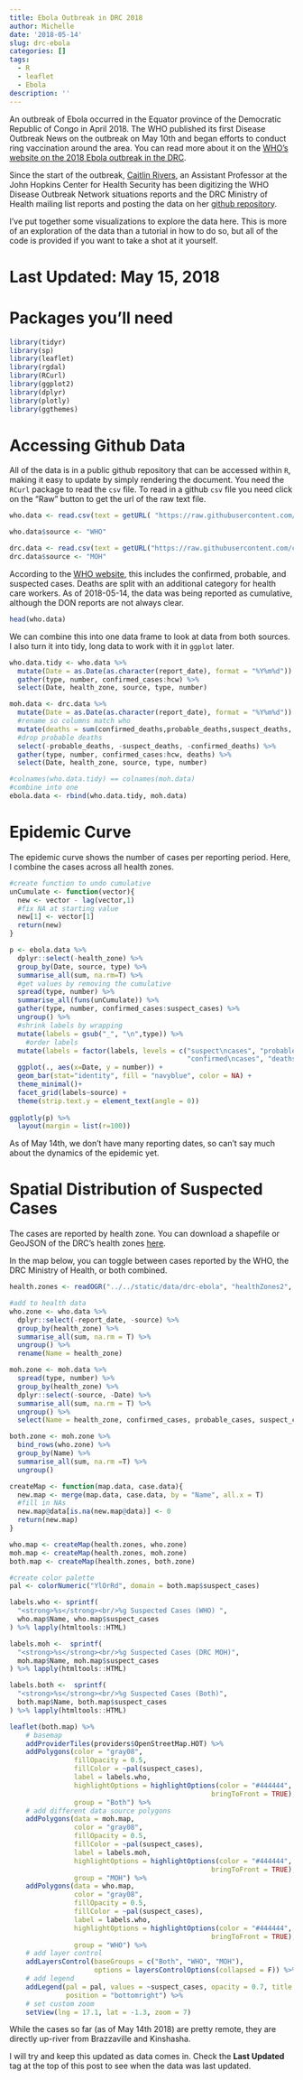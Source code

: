 ```yaml
---
title: Ebola Outbreak in DRC 2018
author: Michelle
date: '2018-05-14'
slug: drc-ebola
categories: []
tags:
  - R
  - leaflet
  - Ebola
description: ''
---
```


An outbreak of Ebola occurred in the Equator province of the Democratic Republic of Congo in April 2018. The WHO published its first Disease Outbreak News on the outbreak on May 10th and began efforts to conduct ring vaccination around the area. You can read more about it on the [WHO's website on the 2018 Ebola outbreak in the DRC](http://www.who.int/ebola/situation-reports/drc-2018/en/).

Since the start of the outbreak, [Caitlin Rivers](https://www.jhsph.edu/faculty/directory/profile/3525/caitlin-m-rivers), an Assistant Professor at the John Hopkins Center for Health Security has been digitizing the WHO Disease Outbreak Network situations reports and the DRC Ministry of Health mailing list reports and posting the data on her [github repository](https://github.com/cmrivers/ebola_drc).

I've put together some visualizations to explore the data here. This is more of an exploration of the data than a tutorial in how to do so, but all of the code is provided if you want to take a shot at it yourself.

# Last Updated: May 15, 2018

# Packages you'll need

```r
library(tidyr)
library(sp)
library(leaflet)
library(rgdal)
library(RCurl)
library(ggplot2)
library(dplyr)
library(plotly)
library(ggthemes)
```


# Accessing Github Data

All of the data is in a public github repository that can be accessed within `R`, making it easy to update by simply rendering the document. You need the `RCurl` package to read the `csv` file. To read in a github `csv` file you need click on the "Raw" button to get the url of the raw text file.

```r
who.data <- read.csv(text = getURL( "https://raw.githubusercontent.com/cmrivers/ebola_drc/master/who/data.csv"), stringsAsFactors = F, header = T)

who.data$source <- "WHO"

drc.data <- read.csv(text = getURL("https://raw.githubusercontent.com/cmrivers/ebola_drc/master/drc/data.csv"), stringsAsFactors = F, header = T)
drc.data$source <- "MOH"
```

According to the [WHO website](http://www.who.int/csr/don/14-may-2018-ebola-drc/en/), this includes the confirmed, probable, and suspected cases. Deaths are split with an additional category for health care workers. As of 2018-05-14, the data was being reported as cumulative, although the DON reports are not always clear.

```r
head(who.data)
```

We can combine this into one data frame to look at data from both sources. I also turn it into tidy, long data to work with it in `ggplot` later.

```r
who.data.tidy <- who.data %>%
  mutate(Date = as.Date(as.character(report_date), format = "%Y%m%d")) %>%
  gather(type, number, confirmed_cases:hcw) %>%
  select(Date, health_zone, source, type, number)

moh.data <- drc.data %>%
  mutate(Date = as.Date(as.character(report_date), format = "%Y%m%d")) %>%
  #rename so columns match who
  mutate(deaths = sum(confirmed_deaths,probable_deaths,suspect_deaths, na.rm=T)) %>%
  #drop probable deaths
  select(-probable_deaths, -suspect_deaths, -confirmed_deaths) %>%
  gather(type, number, confirmed_cases:hcw, deaths) %>%
  select(Date, health_zone, source, type, number)

#colnames(who.data.tidy) == colnames(moh.data)
#combine into one
ebola.data <- rbind(who.data.tidy, moh.data)
```

# Epidemic Curve

The epidemic curve shows the number of cases per reporting period. Here, I combine the cases across all health zones.

```r

#create function to undo cumulative
unCumulate <- function(vector){
  new <- vector - lag(vector,1)
  #fix NA at starting value
  new[1] <- vector[1]
  return(new)
}

p <- ebola.data %>%
  dplyr::select(-health_zone) %>%
  group_by(Date, source, type) %>%
  summarise_all(sum, na.rm=T) %>%
  #get values by removing the cumulative
  spread(type, number) %>%
  summarise_all(funs(unCumulate)) %>%
  gather(type, number, confirmed_cases:suspect_cases) %>%
  ungroup() %>%
  #shrink labels by wrapping
  mutate(labels = gsub("_", "\n",type)) %>%
    #order labels
  mutate(labels = factor(labels, levels = c("suspect\ncases", "probable\ncases",
                                            "confirmed\ncases", "deaths", "hcw"))) %>%
  ggplot(., aes(x=Date, y = number)) +
  geom_bar(stat="identity", fill = "navyblue", color = NA) +
  theme_minimal()+
  facet_grid(labels~source) +
  theme(strip.text.y = element_text(angle = 0))
  
ggplotly(p) %>%
  layout(margin = list(r=100))
```

As of May 14th, we don't have many reporting dates, so can't say much about the dynamics of the epidemic yet.

# Spatial Distribution of Suspected Cases

The cases are reported by health zone. You can download a shapefile or GeoJSON of the DRC's health zones [here](https://mapforenvironment.org/layer/info/140/DRC-health-zones#4.13/-4.09/21.75).

In the map below, you can toggle between cases reported by the WHO, the DRC Ministry of Health, or both combined.

```r
health.zones <- readOGR("../../static/data/drc-ebola", "healthZones2", stringsAsFactors = F)

#add to health data
who.zone <- who.data %>%
  dplyr::select(-report_date, -source) %>%
  group_by(health_zone) %>%
  summarise_all(sum, na.rm = T) %>%
  ungroup() %>%
  rename(Name = health_zone)

moh.zone <- moh.data %>%
  spread(type, number) %>%
  group_by(health_zone) %>%
  dplyr::select(-source, -Date) %>%
  summarise_all(sum, na.rm = T) %>%
  ungroup() %>%
  select(Name = health_zone, confirmed_cases, probable_cases, suspect_cases, deaths, hcw)

both.zone <- moh.zone %>%
  bind_rows(who.zone) %>%
  group_by(Name) %>%
  summarise_all(sum, na.rm =T) %>%
  ungroup()
```

```r
createMap <- function(map.data, case.data){
  new.map <- merge(map.data, case.data, by = "Name", all.x = T)
  #fill in NAs
  new.map@data[is.na(new.map@data)] <- 0
  return(new.map)
}

who.map <- createMap(health.zones, who.zone)
moh.map <- createMap(health.zones, moh.zone)
both.map <- createMap(health.zones, both.zone)
```

```r
#create color palette
pal <- colorNumeric("YlOrRd", domain = both.map$suspect_cases)

labels.who <- sprintf(
  "<strong>%s</strong><br/>%g Suspected Cases (WHO) ",
  who.map$Name, who.map$suspect_cases
) %>% lapply(htmltools::HTML)

labels.moh <-  sprintf(
  "<strong>%s</strong><br/>%g Suspected Cases (DRC MOH)",
  moh.map$Name, moh.map$suspect_cases
) %>% lapply(htmltools::HTML)

labels.both <-  sprintf(
  "<strong>%s</strong><br/>%g Suspected Cases (Both)",
  both.map$Name, both.map$suspect_cases
) %>% lapply(htmltools::HTML)
```

```r
leaflet(both.map) %>%
    # basemap
    addProviderTiles(providers$OpenStreetMap.HOT) %>%
    addPolygons(color = "gray08", 
                fillOpacity = 0.5, 
                fillColor = ~pal(suspect_cases),
                label = labels.who,
                highlightOptions = highlightOptions(color = "#444444", weight = 2,
                                                  bringToFront = TRUE), 
                group = "Both") %>%
    # add different data source polygons
    addPolygons(data = moh.map,
                color = "gray08", 
                fillOpacity = 0.5, 
                fillColor = ~pal(suspect_cases),
                label = labels.moh,
                highlightOptions = highlightOptions(color = "#444444", weight = 2,
                                                  bringToFront = TRUE), 
                group = "MOH") %>%
    addPolygons(data = who.map,
                color = "gray08", 
                fillOpacity = 0.5, 
                fillColor = ~pal(suspect_cases),
                label = labels.who,
                highlightOptions = highlightOptions(color = "#444444", weight = 2,
                                                  bringToFront = TRUE), 
                group = "WHO") %>%
    # add layer control
    addLayersControl(baseGroups = c("Both", "WHO", "MOH"),
                     options = layersControlOptions(collapsed = F)) %>%
    # add legend
    addLegend(pal = pal, values = ~suspect_cases, opacity = 0.7, title = "Suspected\nCases",
              position = "bottomright") %>%
    # set custom zoom
    setView(lng = 17.1, lat = -1.3, zoom = 7)

```

While the cases so far (as of May 14th 2018) are pretty remote, they are directly up-river from Brazzaville and Kinshasha.

I will try and keep this updated as data comes in. Check the **Last Updated** tag at the top of this post to see when the data was last updated.